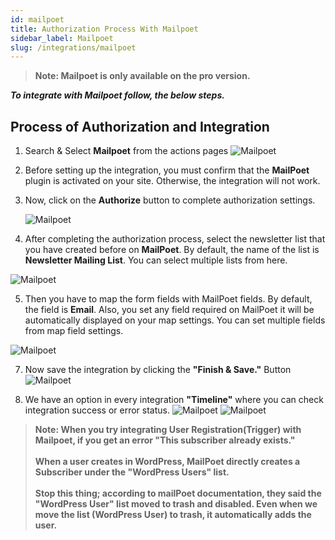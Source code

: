 ```yaml
---
id: mailpoet
title: Authorization Process With Mailpoet
sidebar_label: Mailpoet
slug: /integrations/mailpoet
---
```




> **Note: Mailpoet is only available on the pro version.**

**_To integrate with Mailpoet follow, the below steps._**

## Process of Authorization and Integration

1. Search & Select **Mailpoet** from the actions pages
   <Image src="actions/mailpoet/_select-mailpoet" alt="Mailpoet" w="1020" h="350" />

2. Before setting up the integration, you must confirm that the **MailPoet** plugin is activated on your site. Otherwise, the integration will not work.

3. Now, click on the **Authorize** button to complete authorization settings.

   <Image src="actions/mailpoet/_authorize" alt="Mailpoet" w="1020" h="350" />

4.	After completing the authorization process, select the newsletter list that you have created before on **MailPoet**. By default, the name of the list is **Newsletter Mailing List**. You can select multiple lists from here.

   <Image src="actions/mailpoet/_select-list" alt="Mailpoet" w="1020" h="350" />


5.	Then you have to map the form fields with MailPoet fields. By default, the field is **Email**. Also, you set any field required on MailPoet it will be automatically displayed on your map settings. You can set multiple fields from map field settings.
   <Image src="actions/mailpoet/_field-mapping" alt="Mailpoet" w="1020" h="350" />


7. Now save the integration by clicking the **"Finish & Save."** Button
    <Image src="actions/mailpoet/_finish-and-save" alt="Mailpoet" w="1020" h="350"/>

8. We have an option in every integration **"Timeline"** where you can check integration success or error status.
    <Image src="actions/mailpoet/_integration-dashbord" alt="Mailpoet" w="1020" h="350" />
    <Image src="actions/mailpoet/_timeline" alt="Mailpoet" w="1020" h="350" />

> **Note: When you try integrating User Registration(Trigger) with Mailpoet, if you get an error "This subscriber already exists." <br/>  <br/> When a user creates in WordPress, MailPoet directly creates a Subscriber under the "WordPress Users" list. <br/> <br/> Stop this thing; according to mailPoet documentation, they said the "WordPress User" list moved to trash and disabled. Even when we move the list (WordPress User) to trash, it automatically adds the user.**
 

 <Feedback/>
